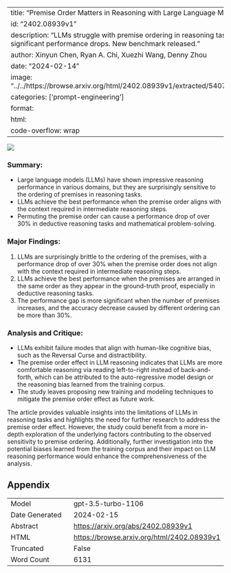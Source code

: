 
---
title: "Premise Order Matters in Reasoning with Large Language Models"
id: "2402.08939v1"
description: "LLMs struggle with premise ordering in reasoning tasks, leading to significant performance drops. New benchmark released."
author: Xinyun Chen, Ryan A. Chi, Xuezhi Wang, Denny Zhou
date: "2024-02-14"
image: "../../https://browse.arxiv.org/html/2402.08939v1/extracted/5407747/img/figure2.png"
categories: ['prompt-engineering']
format:
  html:
    code-overflow: wrap
---

![](../../https://browse.arxiv.org/html/2402.08939v1/extracted/5407747/img/figure2.png)

### **Summary:**
- Large language models (LLMs) have shown impressive reasoning performance in various domains, but they are surprisingly sensitive to the ordering of premises in reasoning tasks.
- LLMs achieve the best performance when the premise order aligns with the context required in intermediate reasoning steps.
- Permuting the premise order can cause a performance drop of over 30% in deductive reasoning tasks and mathematical problem-solving.

### **Major Findings:**
1. LLMs are surprisingly brittle to the ordering of the premises, with a performance drop of over 30% when the premise order does not align with the context required in intermediate reasoning steps.
2. LLMs achieve the best performance when the premises are arranged in the same order as they appear in the ground-truth proof, especially in deductive reasoning tasks.
3. The performance gap is more significant when the number of premises increases, and the accuracy decrease caused by different ordering can be more than 30%.

### **Analysis and Critique:**
- LLMs exhibit failure modes that align with human-like cognitive bias, such as the Reversal Curse and distractibility.
- The premise order effect in LLM reasoning indicates that LLMs are more comfortable reasoning via reading left-to-right instead of back-and-forth, which can be attributed to the auto-regressive model design or the reasoning bias learned from the training corpus.
- The study leaves proposing new training and modeling techniques to mitigate the premise order effect as future work.

The article provides valuable insights into the limitations of LLMs in reasoning tasks and highlights the need for further research to address the premise order effect. However, the study could benefit from a more in-depth exploration of the underlying factors contributing to the observed sensitivity to premise ordering. Additionally, further investigation into the potential biases learned from the training corpus and their impact on LLM reasoning performance would enhance the comprehensiveness of the analysis.

## Appendix

|          |          |
|----------|----------|
| Model     | gpt-3.5-turbo-1106       |
| Date Generated     | 2024-02-15       |
| Abstract | [https://arxiv.org/abs/2402.08939v1](https://arxiv.org/abs/2402.08939v1)        |
| HTML     | [https://browse.arxiv.org/html/2402.08939v1](https://browse.arxiv.org/html/2402.08939v1)       |
| Truncated       | False       |
| Word Count       | 6131       |